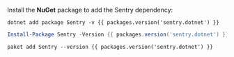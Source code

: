 Install the **NuGet** package to add the Sentry dependency:

```shell {tabTitle:".NET Core CLI"}
dotnet add package Sentry -v {{ packages.version('sentry.dotnet') }}
```

```powershell {tabTitle:"Package Manager"}
Install-Package Sentry -Version {{ packages.version('sentry.dotnet') }}
```

```shell {tabTitle:"Paket CLI"}
paket add Sentry --version {{ packages.version('sentry.dotnet') }}
```
